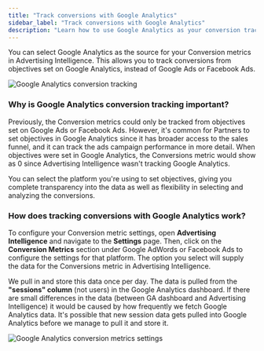 ```yaml
---
title: "Track conversions with Google Analytics"
sidebar_label: "Track conversions with Google Analytics"
description: "Learn how to use Google Analytics as your conversion tracking source in Advertising Intelligence"
---
```


You can select Google Analytics as the source for your Conversion metrics in Advertising Intelligence. This allows you to track conversions from objectives set on Google Analytics, instead of Google Ads or Facebook Ads.

![Google Analytics conversion tracking](/img/advertising-intelligence/google-analytics/ga-conversion-1.jpg)

### Why is Google Analytics conversion tracking important?

Previously, the Conversion metrics could only be tracked from objectives set on Google Ads or Facebook Ads. However, it's common for Partners to set objectives in Google Analytics since it has broader access to the sales funnel, and it can track the ads campaign performance in more detail. When objectives were set in Google Analytics, the Conversions metric would show as 0 since Advertising Intelligence wasn't tracking Google Analytics.

You can select the platform you're using to set objectives, giving you complete transparency into the data as well as flexibility in selecting and analyzing the conversions.

### How does tracking conversions with Google Analytics work?

To configure your Conversion metric settings, open **Advertising Intelligence** and navigate to the **Settings** page. Then, click on the **Conversion Metrics** section under Google AdWords or Facebook Ads to configure the settings for that platform. The option you select will supply the data for the Conversions metric in Advertising Intelligence.

We pull in and store this data once per day. The data is pulled from the **"sessions" column** (not users) in the Google Analytics dashboard. If there are small differences in the data (between GA dashboard and Advertising Intelligence) it would be caused by how frequently we fetch Google Analytics data. It's possible that new session data gets pulled into Google Analytics before we manage to pull it and store it.

![Google Analytics conversion metrics settings](/img/advertising-intelligence/google-analytics/ga-conversion-2.jpg)